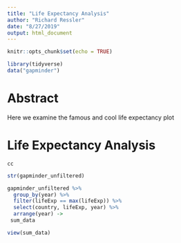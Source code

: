 ```yaml
---
title: "Life Expectancy Analysis"
author: "Richard Ressler"
date: "8/27/2019"
output: html_document
---
```


```r
knitr::opts_chunk$set(echo = TRUE)
```


```r

library(tidyverse)
data("gapminder")
```

# Abstract

Here we examine the famous and cool life expectancy plot

# Life Expectancy Analysis
    cc
```r
str(gapminder_unfiltered)
```
```r
gapminder_unfiltered %>% 
  group_by(year) %>% 
  filter(lifeExp == max(lifeExp)) %>% 
  select(country, lifeExp, year) %>% 
  arrange(year) ->
 sum_data

view(sum_data)

```